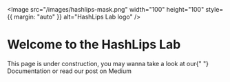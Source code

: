 
<br />
<br />

<Image
  src="/images/hashlips-mask.png"
  width="100"
  height="100"
  style={{ margin: "auto" }}
  alt="HashLips Lab logo"
/>

# Welcome to the HashLips Lab

<Callout type="info">
  This page is under construction, you may wanna take a look at our{" "}
  <Link href="/docs">Documentation</Link> or read our post on <Link href="https://medium.com/@hashlipsnft/a-nft-tribute-to-the-hashlips-lab-4ac7e2725742">Medium</Link>
</Callout>
